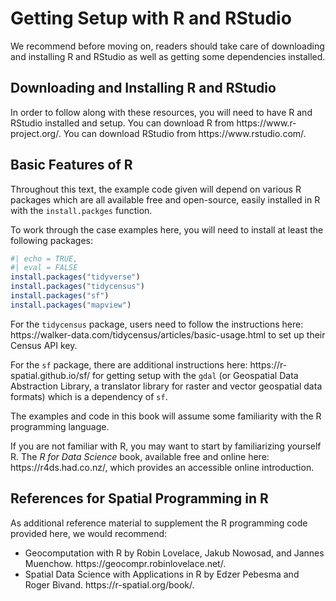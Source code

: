 # Getting Setup with R and RStudio {#getting-setup}

We recommend before moving on, readers should take care of
downloading and installing R and RStudio as well as getting 
some dependencies installed.
    
## Downloading and Installing R and RStudio

In order to follow along with these resources, you will need to have R and
RStudio installed and setup.  You can download R from
https://www.r-project.org/. You can download RStudio from
https://www.rstudio.com/.

## Basic Features of R

Throughout this text, the example code given will depend on various R packages
which are all available free and open-source, easily installed in R with the 
`install.packges` function. 

To work through the case examples here, you will need to install at least the 
following packages: 

```r
#| echo = TRUE,
#| eval = FALSE
install.packages("tidyverse")
install.packages("tidycensus")
install.packages("sf")
install.packages("mapview")
```

For the `tidycensus` package, users need to follow the instructions here: https://walker-data.com/tidycensus/articles/basic-usage.html 
to set up their Census API key. 

For the `sf` package, there are additional instructions here:
https://r-spatial.github.io/sf/ for getting setup with the `gdal` (or
Geospatial Data Abstraction Library, a translator library for raster and vector
geospatial data formats) which is a dependency of `sf`.


:::: {.infobox .caution}
The examples and code in this book will assume some familiarity with the R
programming language.

If you are not familiar with R, you may want to start by familiarizing yourself
R. The *R for Data Science* book, available free and online here:
https://r4ds.had.co.nz/, which provides an accessible online introduction.
::::

## References for Spatial Programming in R

As additional reference material to supplement the R programming code provided
here, we would recommend: 

  - Geocomputation with R by Robin Lovelace, Jakub Nowosad, and Jannes Muenchow. 
  https://geocompr.robinlovelace.net/.
  - Spatial Data Science with Applications in R by Edzer Pebesma and Roger Bivand. 
  https://r-spatial.org/book/.